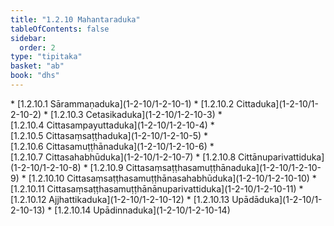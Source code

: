 ```yaml
---
title: "1.2.10 Mahantaraduka"
tableOfContents: false
sidebar:
  order: 2
type: "tipitaka"
basket: "ab"
book: "dhs"
---
```



<DynamicBreadcrumb />



<TableOfContents book="dhs" section="1.2.10">
* [1.2.10.1 Sārammaṇaduka](1-2-10/1-2-10-1)
* [1.2.10.2 Cittaduka](1-2-10/1-2-10-2)
* [1.2.10.3 Cetasikaduka](1-2-10/1-2-10-3)
* [1.2.10.4 Cittasampayuttaduka](1-2-10/1-2-10-4)
* [1.2.10.5 Cittasaṃsaṭṭhaduka](1-2-10/1-2-10-5)
* [1.2.10.6 Cittasamuṭṭhānaduka](1-2-10/1-2-10-6)
* [1.2.10.7 Cittasahabhūduka](1-2-10/1-2-10-7)
* [1.2.10.8 Cittānuparivattiduka](1-2-10/1-2-10-8)
* [1.2.10.9 Cittasaṃsaṭṭhasamuṭṭhānaduka](1-2-10/1-2-10-9)
* [1.2.10.10 Cittasaṃsaṭṭhasamuṭṭhānasahabhūduka](1-2-10/1-2-10-10)
* [1.2.10.11 Cittasaṃsaṭṭhasamuṭṭhānānuparivattiduka](1-2-10/1-2-10-11)
* [1.2.10.12 Ajjhattikaduka](1-2-10/1-2-10-12)
* [1.2.10.13 Upādāduka](1-2-10/1-2-10-13)
* [1.2.10.14 Upādinnaduka](1-2-10/1-2-10-14)
</TableOfContents>